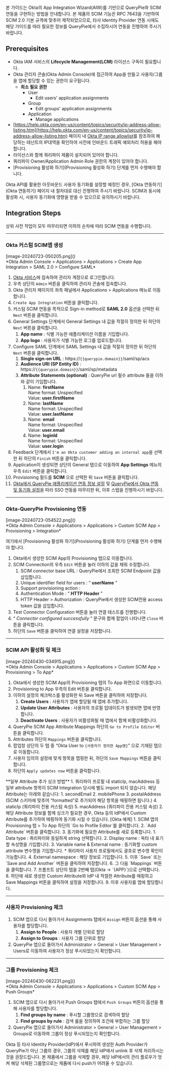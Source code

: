 
<Callout type="info">
본 가이드는 Okta의 App Integration Wizard(AIW)를 기반으로 QueryPie와 SCIM 연동을 구현하는 방법을 안내합니다. 본 제품의 SCIM 기능은 RPC 7643을 기반하여 SCIM 2.0 기본 규격에 맞추어 제작되었으므로, 타사 Identity Provider 연동 시에도 해당 가이드를 따라 필요한 정보를 QueryPie에서 수집하시어 연동을 진행하여 주시기 바랍니다. 
</Callout>

## Prerequisites
* Okta IAM 서비스의  **Lifecycle Management(LCM)**  라이선스 구독이 필요합니다.
* Okta 관리자 콘솔(Okta Admin Console)에 접근하여 App을 만들고 사용자/그룹을 앱에 할당할 수 있는 권한이 요구됩니다. 
    *  **최소 필요 권한** 
        * User
            * Edit users' application assignments
        * Group
            * Edit groups' application assignments
        * Application
            * Manage applications
* [https://help.okta.com/en-us/content/topics/security/ip-address-allow-listing.htm](https://help.okta.com/en-us/content/topics/security/ip-address-allow-listing.htm) 페이지 내 [Okta IP range allowlist](https://s3.amazonaws.com/okta-ip-ranges/ip_ranges.json)를 참조하여 해당하는 테넌트의 IP대역을 확인하여 사전에 인바운드 트래픽 예외처리 허용을 해야 합니다.
* 라이선스와 함께 쿼리파이 제품이 설치되어 있어야 합니다. 
* 쿼리파이 Owner/Application Admin Role 권한의 계정이 있어야 합니다. 
* [Provisioning 활성화 하기](Provisioning 활성화 하기) 단계를 먼저 수행해야 합니다. 



<Callout type="info">
Okta API를 활용한 아웃바운드 사용자 동기화를 설정할 예정인 경우, [Okta 연동하기](Okta 연동하기) 페이지 내 절차대로 대신 진행하여 주시기 바랍니다. SCIM과 동시에 활성화 시, 사용자 동기화에 영향을 받을 수 있으므로 유의하시기 바랍니다.
</Callout>

## Integration Steps
상위 사전 작업이 모두 마무리되면 이하의 순차에 따라 SCIM 연동을 수행합니다.

---

### Okta 커스텀 SCIM앱 생성
<p align="center">
<div>[image-20240723-050205.png]()</div>
*Okta Admin Console &gt; Applications &gt; Applications &gt; Create App Integration &gt; SAML 2.0 &gt; Configure SAML*
</p>

1. [Okta 서비스](https://login.okta.com/)에 접속하여 관리자 계정으로 로그인합니다.
2. 우측 상단의 `Admin` 버튼을 클릭하여 관리자 콘솔에 접속합니다.
3. Okta 관리자 페이지의 좌측 패널에서 Applications &gt; Applications 메뉴로 이동합니다.
4. `Create App Integration` 버튼을 클릭합니다.
5. 커스텀 SCIM 연동을 목적으로 Sign-in method로  **SAML 2.0**  옵션을 선택한 뒤 `Next` 버튼을 클릭합니다.
6. General Settings 단계에서 General Settings 내 값을 적절히 정의한 뒤 하단의 `Next` 버튼을 클릭합니다.
    1.  **App name**  : 식별 가능한 애플리케이션 이름을 기입합니다. 
    2.  **App logo**  : 사용자가 식별 가능한 로그를 업로드합니다. 
7. Configure SAML 단계에서 SAML Settings 내 값을 적절히 정의한 뒤 하단의 `Next` 버튼을 클릭합니다.
    1.  **Single sign-on URL**  : https://`{{querypie.domain}}`/saml/sp/acs 
    2.  **Audience URI (SP Entity ID)**  : https://`{{querypie.domain}}`/saml/sp/metadata 
    3.  **Attribute Statements (optional)**  : QueryPie url 필수 attribute 들을 이하와 같이 기입합니다. 
        1. Name:  **firstName**  <br/>Name format: Unspecified<br/>Value:  **user.firstName** 
        2. Name:  **lastName**  <br/>Name format: Unspecified<br/>Value:  **user.lastName** 
        3. Name:  **email**  <br/>Name format: Unspecified<br/>Value:  **user.email** 
        4. Name:  **loginId**  <br/>Name format: Unspecified<br/>Value:  **user.login** 
8. Feedback 단계에서 `I'm an Okta customer adding an internal app`을 선택한 뒤 하단의 `Finish` 버튼을 클릭합니다.
9. Application이 생성되면 상단의 General 탭으로 이동하여  **App Settings**  메뉴의 우측 `Edit` 버튼을 클릭합니다. 
10. Provisioning 필드를  **SCIM** 으로 선택한 뒤 `Save` 버튼을 클릭합니다. 
11. [Okta에서 QueryPie 애플리케이션 연동 정보 설정](https://chequer.atlassian.net/wiki/spaces/QM/pages/544376100/Draft+Okta#Okta%EC%97%90%EC%84%9C-QueryPie-%EC%95%A0%ED%94%8C%EB%A6%AC%EC%BC%80%EC%9D%B4%EC%85%98-%EC%97%B0%EB%8F%99-%EC%A0%95%EB%B3%B4-%EC%84%A4%EC%A0%95) 및 [QueryPie에서 Okta 연동 및 동기화 설정](https://chequer.atlassian.net/wiki/spaces/QM/pages/544376100/Draft+Okta#QueryPie%EC%97%90%EC%84%9C-Okta-%EC%97%B0%EB%8F%99-%EB%B0%8F-%EB%8F%99%EA%B8%B0%ED%99%94-%EC%84%A4%EC%A0%95)을 따라 SSO 연동을 마무리한 뒤, 이후 스텝을 진행하시기 바랍니다.



---

### Okta-QueryPie Provisioning 연동
<p align="center">
<div>[image-20240723-054522.png]()</div>
*Okta Admin Console &gt; Applications &gt; Applications &gt; Custom SCIM App &gt; Provisioning &gt; Integration*
</p>

<Callout type="info">
여기에서 [Provisioning 활성화 하기](Provisioning 활성화 하기) 단계를 먼저 수행해야 합니다. 
</Callout>

1. Okta에서 생성한 SCIM App의 Provisioning 탭으로 이동합니다. 
2. SCIM Connection의 우측 `Edit` 버튼을 눌러 이하의 값을 채워 수정합니다.
    1. SCIM connector base URL : QueryPie에서 조회한 SCIM Endpoint 값을 삽입합니다. 
    2. Unique identifier field for users : “ **userName** ”
    3. Support provisioning action : 
    4. Authentication Mode : “ **HTTP Header** ”
    5. HTTP Header &gt; Authorization : QueryPie에서 생성한 SCIM전용 access token 값을 삽입합니다. 
3. Test Connector Configuration 버튼을 눌러 연결 테스트를 진행합니다. 
4. “ *Connector configured successfully* ” 문구와 함께 팝업이 나타나면 `Close` 버튼을 클릭합니다. 
5. 하단의 `Save` 버튼을 클릭하여 연결 설정을 저장합니다. 



---

### SCIM API 활성화 및 체크
<p align="center">
<div>[image-20240430-034915.png]()</div>
*Okta Admin Console &gt; Applications &gt; Applications &gt; Custom SCIM App &gt; Provisioning &gt; To App*
</p>

1. Okta에서 생성한 SCIM App의 Provisioning 탭의 To App 화면으로 이동합니다. 
2. Provisioning to App 우측의 Edit 버튼을 클릭합니다. 
3. 이하의 설정의 체크박스를 활성화한 뒤 Save 버튼을 클릭하여 저장합니다. 
    1.  **Create Users**  : 사용자가 앱에 할당될 때 앱에 추가합니다. 
    2.  **Update User Attributes**  : 사용자의 프로필 업데이트가 발생되면 앱에 반영합니다. 
    3.  **Deactivate Users**  : 사용자가 비활성화될 때 앱에서 함께 비활성화합니다. 
4. QueryPie SCIM App Attribute Mappings 하단의 `Go to Profile Editor` 버튼을 클릭합니다. 
5. Attributes 하단의 `Mappings` 버튼을 클릭합니다.
6. 팝업창 상단의 두 탭 중 “Okta User to `{사용자가 정의한 App명}`” 으로 기재된 탭으로 이동합니다. 
7. 사용자 임의의 설정에 맞게 항목을 맵핑한 뒤, 하단의 `Save Mappings` 버튼을 클릭합니다.
8. 하단의 `Apply updates now` 버튼을 클릭합니다. 

<Callout type="important">
 **일부 Attribute 추가 싱크 방법** 
1. 쿼리파이 프로필 내 staticIp, macAddress 등 일부 attribute 항목이 SCIM Integration 당시에 별도 import 되지 않습니다. 해당 Attribute는 아래와 같습니다: 
    1. secondEmail 
    2. mobilePhone
    3. postalAddress (SCIM 스키마에 맞추어 “formatted”로 추가되어 해당 항목을 매핑하면 됩니다.)
    4. staticIp (쿼리파이 전용 커스텀 속성)
    5. macAddress (쿼리파이 전용 커스텀 속성)
2. 해당 Attribute 정보를 함께 싱크가 필요한 경우, Okta 등의 IdP에서 Custom Attribute를 추가하여 매핑하여 동기화 시킬 수 있습니다. [Okta 예제]
    1. SCIM 앱의 Provisioning 탭 &gt; To App 하단의 `Go to Profile Editor`를 클릭합니다.
    2. `Add Attribute` 버튼을 클릭합니다. 
    3. 동기화에 필요한 Attribute를 새로 등록합니다. 
        1. Data type : 쿼리파이와 동일하게 string 선택합니다.
        2. Display name : 옥타 내 표기할 속성명을 기입합니다.
        3. Variable name & External name : 동기화할 custom attribute 변수명을 기입합니다. 
            * 쿼리파이 사용자 프로필에서도 괄호로 변수명 확인이 가능합니다. 
        4. External namespace : 해당 정보로 기입합니다. 
        5. 이후 `Save` 또는 `Save and Add Another` 버튼을 클릭하여 저장합니다.
        6. 그 다음 `Mappings` 버튼을 클릭합니다. 
        7. 프롬프트 상단의 탭을 2번째 탭(Okta → `{APP}`)으로 선택합니다. 
        8. 하단에 새로 생성한 Custom Attribute와 IdP 내 적절한 Attribute를 매핑하고 Save Mappings 버튼을 클릭하여 설정을 저장합니다. 
        9. 이후 사용자를 앱에 할당합니다. 
</Callout>



---

### 사용자 Provisioning 체크
1. SCIM 앱으로 다시 돌아가서 Assignments 탭에서 `Assign` 버튼의 옵션을 통해 사용자를 할당합니다. 
    1.  **Assign to People**  : 사용자 개별 단위로 할당 
    2.  **Assign to Groups**  : 사용자 그룹 단위로 할당
2. QueryPie 앱으로 돌아가서 Administrator &gt; General &gt; User Management &gt; Users로 이동하여 사용자가 정상 푸시되었는지 확인합니다. 

---

### 그룹 Provisioning 체크
<p align="center">
<div>[image-20240430-062231.png]()</div>
*Okta Admin Console &gt; Applications &gt; Applications &gt; Custom SCIM App &gt; Push Groups*
</p>

1. SCIM 앱으로 다시 돌아가서 Push Groups 탭에서 `Push Groups` 버튼의 옵션을 통해 사용자를 할당합니다. 
    1.  **Find groups by name**  : 푸시할 그룹명으로 검색하여 할당 
    2.  **Find groups by rule**  : 검색 룰을 정의하여 조건에 부합하는 그룹 할당 
2. QueryPie 앱으로 돌아가서 Administrator &gt; General &gt; User Management &gt; Groups로 이동하여 그룹이 정상 푸시되었는지 확인합니다. 

<Callout type="important">
Okta 등 타사 Identity Provider(IdP)에서 푸시하여 생성한 Auth Provider가 QueryPie가 아닌 그룹의 경우, 그룹의 삭제를 해당 IdP에서 unlink 후 삭제 처리하시는 것을 권장드립니다. 본 제품에서 그룹을 삭제할 경우, 해당 IdP에서의 관리 플로우가 엉켜 해당 삭제된 그룹명으로는 제품에 다시 push가 어려울 수 있습니다. 
</Callout>
